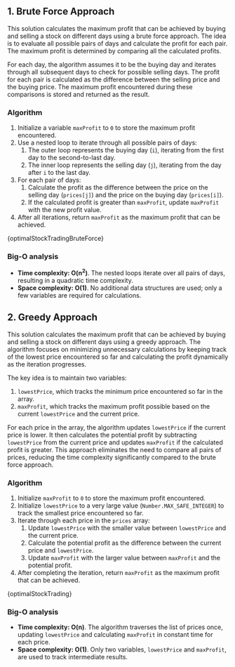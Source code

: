 

## 1. Brute Force Approach

This solution calculates the maximum profit that can be achieved by buying and selling a stock on different days using a brute force approach. The idea is to evaluate all possible pairs of days and calculate the profit for each pair. The maximum profit is determined by comparing all the calculated profits.

For each day, the algorithm assumes it to be the buying day and iterates through all subsequent days to check for possible selling days. The profit for each pair is calculated as the difference between the selling price and the buying price. The maximum profit encountered during these comparisons is stored and returned as the result.

### Algorithm

1. Initialize a variable `maxProfit` to `0` to store the maximum profit encountered.
2. Use a nested loop to iterate through all possible pairs of days:
   1. The outer loop represents the buying day (`i`), iterating from the first day to the second-to-last day.
   2. The inner loop represents the selling day (`j`), iterating from the day after `i` to the last day.
3. For each pair of days:
   1. Calculate the profit as the difference between the price on the selling day (`prices[j]`) and the price on the buying day (`prices[i]`).
   2. If the calculated profit is greater than `maxProfit`, update `maxProfit` with the new profit value.
4. After all iterations, return `maxProfit` as the maximum profit that can be achieved.

<MDXCodeBlock>{optimalStockTradingBruteForce}</MDXCodeBlock>

### Big-O analysis

- **Time complexity: O(n<sup>2</sup>)**. The nested loops iterate over all pairs of days, resulting in a quadratic time complexity.
- **Space complexity: O(1)**. No additional data structures are used; only a few variables are required for calculations.

## 2. Greedy Approach

This solution calculates the maximum profit that can be achieved by buying and selling a stock on different days using a greedy approach. The algorithm focuses on minimizing unnecessary calculations by keeping track of the lowest price encountered so far and calculating the profit dynamically as the iteration progresses.

The key idea is to maintain two variables:

1. `lowestPrice`, which tracks the minimum price encountered so far in the array.
2. `maxProfit`, which tracks the maximum profit possible based on the current `lowestPrice` and the current price.

For each price in the array, the algorithm updates `lowestPrice` if the current price is lower. It then calculates the potential profit by subtracting `lowestPrice` from the current price and updates `maxProfit` if the calculated profit is greater. This approach eliminates the need to compare all pairs of prices, reducing the time complexity significantly compared to the brute force approach.

### Algorithm

1. Initialize `maxProfit` to `0` to store the maximum profit encountered.
2. Initialize `lowestPrice` to a very large value (`Number.MAX_SAFE_INTEGER`) to track the smallest price encountered so far.
3. Iterate through each price in the `prices` array:
   1. Update `lowestPrice` with the smaller value between `lowestPrice` and the current price.
   2. Calculate the potential profit as the difference between the current price and `lowestPrice`.
   3. Update `maxProfit` with the larger value between `maxProfit` and the potential profit.
4. After completing the iteration, return `maxProfit` as the maximum profit that can be achieved.

<MDXCodeBlock>{optimalStockTrading}</MDXCodeBlock>

### Big-O analysis

- **Time complexity: O(n)**. The algorithm traverses the list of prices once, updating `lowestPrice` and calculating `maxProfit` in constant time for each price.
- **Space complexity: O(1)**. Only two variables, `lowestPrice` and `maxProfit`, are used to track intermediate results.
